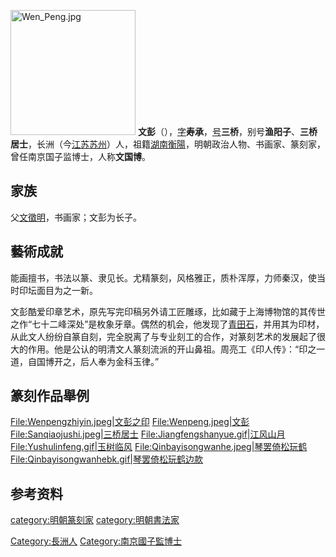 {{Unreferenced|time=2021-03-06T07:32:45+00:00}}
[[File:Wen_Peng.jpg|200px]]
'''文彭'''（{{bd|1498年||1573年||W}}），[[表字|字]]'''寿承'''，[[号|号]]'''三桥'''，别号'''渔阳子'''、'''三桥居士'''，长洲（今[[江苏|江苏]][[苏州|苏州]]）人，祖籍[[湖南|湖南]][[衡陽|衡陽]]，明朝政治人物、书画家、篆刻家，曾任南京国子监博士，人称'''文国博'''。

== 家族 ==
父[[文徵明|文徵明]]，书画家；文彭为长子。

==藝術成就==
能画擅书，书法以篆、隶见长。尤精篆刻，风格雅正，质朴浑厚，力师秦汉，使当时印坛面目为之一新。

文彭酷爱印章艺术，原先写完印稿另外请工匠雕琢，比如藏于上海博物馆的其传世之作“七十二峰深处”是枚象牙章。偶然的机会，他发现了[[青田石|青田石]]，并用其为印材，从此文人纷纷自篆自刻，完全脱离了与专业刻工的合作，对篆刻艺术的发展起了很大的作用。他是公认的明清文人篆刻流派的开山鼻祖。周亮工《印人传》：“印之一道，自国博开之，后人奉为金科玉律。”

==篆刻作品舉例==
<gallery>
File:Wenpengzhiyin.jpeg|文彭之印
File:Wenpeng.jpeg|文彭
File:Sanqiaojushi.jpeg|三桥居士
File:Jiangfengshanyue.gif|江风山月
File:Yushulinfeng.gif|玉树临风
File:Qinbayisongwanhe.jpeg|琴罢倚松玩鹤
File:Qinbayisongwanhebk.gif|琴罢倚松玩鹤边款
</gallery>

== 参考资料 ==
{{reflist}}

{{權威控制}}

{{Authority control}}

{{DEFAULTSORT:Wen peng}}
[[Category:長洲人|Category:長洲人]]
[[category:明朝篆刻家|category:明朝篆刻家]]
[[category:明朝書法家|category:明朝書法家]]
[[Category:南京國子監博士|Category:南京國子監博士]]